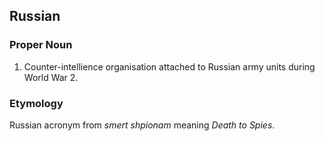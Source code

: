 ==Russian==
===Proper Noun===
#Counter-intellience organisation attached to Russian army units during World War 2.
===Etymology===
Russian acronym from ''smert shpionam'' meaning ''Death to Spies''.